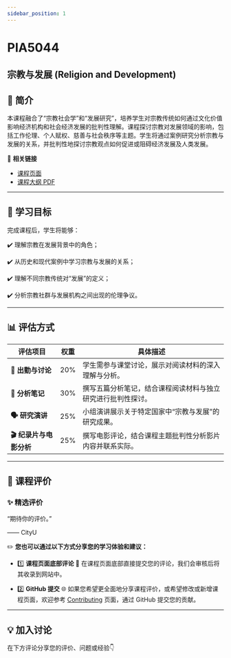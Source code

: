```yaml
---
sidebar_position: 1
---
```


# PIA5044
## 宗教与发展 (Religion and Development)

## **📘 简介**
本课程融合了“宗教社会学”和“发展研究”，培养学生对宗教传统如何通过文化价值影响经济机构和社会经济发展的批判性理解。课程探讨宗教对发展领域的影响，包括工作伦理、个人赋权、慈善与社会秩序等主题。学生将通过案例研究分析宗教与发展的关系，并批判性地探讨宗教观点如何促进或阻碍经济发展及人类发展。

🔗 **相关链接**
- [课程页面](https://www.cityu.edu.hk/catalogue/pg/202425/course/PIA5044.htm)
- [课程大纲 PDF](https://www.cityu.edu.hk/catalogue/pg/202425/course/PIA5044.pdf)

---

## **🎯 学习目标**

完成课程后，学生将能够：

✔️ 理解宗教在发展背景中的角色；

✔️ 从历史和现代案例中学习宗教与发展的关系；

✔️ 理解不同宗教传统对“发展”的定义；

✔️ 分析宗教社群与发展机构之间出现的伦理争议。

---

## **📊 评估方式**

| **评估项目**             | **权重** | **具体描述**                                                                                     |
|--------------------------|----------|--------------------------------------------------------------------------------------------------|
| **📖 出勤与讨论**        | 20%      | 学生需参与课堂讨论，展示对阅读材料的深入理解与分析。                                                 |
| **📄 分析笔记**           | 30%      | 撰写五篇分析笔记，结合课程阅读材料与独立研究进行批判性探讨。                                             |
| **🗣️ 研究演讲**          | 25%      | 小组演讲展示关于特定国家中“宗教与发展”的研究成果。                                                  |
| **🎬 纪录片与电影分析**    | 25%      | 撰写电影评论，结合课程主题批判性分析影片内容并联系实际。                                               |

---

## **💬 课程评价**

### ✨ **精选评价**
<div className={commentStyles.commentBox}>
    <p className={commentStyles.commentText}>
        “期待你的评价。”
    </p>
    <p className={commentStyles.commentAuthor}>—— CityU</p>
</div>

✏️ **您也可以通过以下方式分享您的学习体验和建议：**

- 1️⃣ **课程页面底部评论**
💬 在课程页面底部直接提交您的评论，我们会审核后将其收录到网站中。

- 2️⃣ **GitHub 提交**
🌐 如果您希望更全面地分享课程评价，或希望修改或新增课程页面，欢迎参考 [Contributing](/contributing) 页面，通过 GitHub 提交您的贡献。

---

## **💡 加入讨论**

在下方评论分享您的评价、问题或经验👇
<Utterances />

